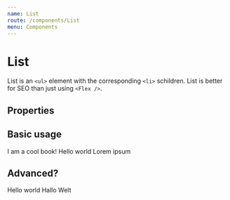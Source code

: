 ```yaml
---
name: List
route: /components/List
menu: Components
---
```




# List

List is an `<ul>` element with the corresponding `<li>` schildren. List is better for SEO than just using `<Flex />`.


## Properties

<Props of={List} />

## Basic usage

<List>
  <span>I am a cool book!</span>
  <span>Hello world</span>
  <span>Lorem ipsum</span>
</List>

## Advanced?

<Playground>
  <List liSx={{ border: '1px solid red'}} direction="row">
    <Badge inlineBlock m="s" bg="green" color="white">Hello world</Badge>
    <Badge inlineBlock m="s" bg="green" color="white">Hallo Welt</Badge>
  </List>
</Playground>
